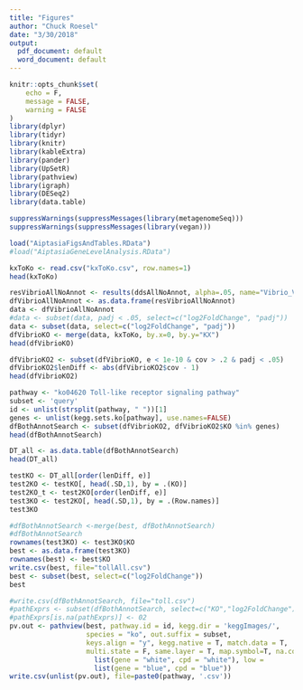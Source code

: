```yaml
---
title: "Figures"
author: "Chuck Roesel"
date: "3/30/2018"
output:
  pdf_document: default
  word_document: default
---
```


```r
knitr::opts_chunk$set(
	echo = F,
	message = FALSE,
	warning = FALSE
)
library(dplyr)
library(tidyr)
library(knitr)
library(kableExtra)
library(pander)
library(UpSetR)
library(pathview)
library(igraph)
library(DESeq2)
library(data.table)

suppressWarnings(suppressMessages(library(metagenomeSeq)))
suppressWarnings(suppressMessages(library(vegan)))
```
```r
load("AiptasiaFigsAndTables.RData")
#load("AiptasiaGeneLevelAnalysis.RData")
```

```r
kxToKo <- read.csv("kxToKo.csv", row.names=1)
head(kxToKo)
```

```r
resVibrioAllNoAnnot <- results(ddsAllNoAnnot, alpha=.05, name="Vibrio_Vibrio_vs_NoVibrio")
dfVibrioAllNoAnnot <- as.data.frame(resVibrioAllNoAnnot)
data <- dfVibrioAllNoAnnot
#data <- subset(data, padj < .05, select=c("log2FoldChange", "padj"))
data <- subset(data, select=c("log2FoldChange", "padj"))
dfVibrioKO <- merge(data, kxToKo, by.x=0, by.y="KX")
head(dfVibrioKO)
```
```r
dfVibrioKO2 <- subset(dfVibrioKO, e < 1e-10 & cov > .2 & padj < .05)
dfVibrioKO2$lenDiff <- abs(dfVibrioKO2$cov - 1)
head(dfVibrioKO2)
```

```r
pathway <- "ko04620 Toll-like receptor signaling pathway"
subset <- 'query'
id <- unlist(strsplit(pathway, " "))[1]
genes <- unlist(kegg.sets.ko[pathway], use.names=FALSE)
dfBothAnnotSearch <- subset(dfVibrioKO2, dfVibrioKO2$KO %in% genes)
head(dfBothAnnotSearch)
```
```r
DT_all <- as.data.table(dfBothAnnotSearch) 
head(DT_all)
```
```r
testKO <- DT_all[order(lenDiff, e)]
test2KO <- testKO[, head(.SD,1), by = .(KO)] 
test2KO_t <- test2KO[order(lenDiff, e)] 
test3KO <- test2KO[, head(.SD,1), by = .(Row.names)]
test3KO
```

```r

#dfBothAnnotSearch <-merge(best, dfBothAnnotSearch)
#dfBothAnnotSearch
rownames(test3KO) <- test3KO$KO
best <- as.data.frame(test3KO)
rownames(best) <- best$KO
write.csv(best, file="tollAll.csv")
best <- subset(best, select=c("log2FoldChange"))
best
```

```r
#write.csv(dfBothAnnotSearch, file="toll.csv")
#pathExprs <- subset(dfBothAnnotSearch, select=c("KO","log2FoldChange"))
#pathExprs[is.na(pathExprs)] <- 02
pv.out <- pathview(best, pathway.id = id, kegg.dir = 'keggImages/', 
                   species = "ko", out.suffix = subset,
                   keys.align = "y", kegg.native = T, match.data = T, 
                   multi.state = F, same.layer = T, map.symbol=T, na.col = "gray", mid =
                     list(gene = "white", cpd = "white"), low =
                     list(gene = "blue", cpd = "blue"))
write.csv(unlist(pv.out), file=paste0(pathway, '.csv'))
```


